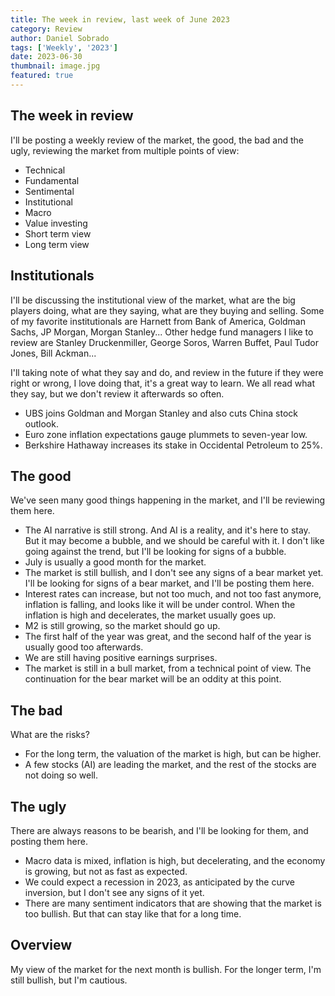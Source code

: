 ```yaml
---
title: The week in review, last week of June 2023
category: Review
author: Daniel Sobrado
tags: ['Weekly', '2023']
date: 2023-06-30
thumbnail: image.jpg
featured: true
---
```


## The week in review

I'll be posting a weekly review of the market, the good, the bad and the ugly, reviewing the market from multiple points of view:
* Technical
* Fundamental
* Sentimental
* Institutional
* Macro
* Value investing
* Short term view
* Long term view

## Institutionals

I'll be discussing the institutional view of the market, what are the big players doing, what are they saying, what are they buying and selling.
Some of my favorite institutionals are Harnett from Bank of America, Goldman Sachs, JP Morgan, Morgan Stanley... Other hedge fund managers I like to review are Stanley Druckenmiller, George Soros, Warren Buffet, Paul Tudor Jones, Bill Ackman...

I'll taking note of what they say and do, and review in the future if they were right or wrong, I love doing that, it's a great way to learn. We all read what they say, but we don't review it afterwards so often.

* UBS joins Goldman and Morgan Stanley and also cuts China stock outlook.
* Euro zone inflation expectations gauge plummets to seven-year low.
* Berkshire Hathaway increases its stake in Occidental Petroleum to 25%.

## The good

We've seen many good things happening in the market, and I'll be reviewing them here.

* The AI narrative is still strong. And AI is a reality, and it's here to stay. But it may become a bubble, and we should be careful with it. I don't like going against the trend, but I'll be looking for signs of a bubble.
* July is usually a good month for the market.
* The market is still bullish, and I don't see any signs of a bear market yet. I'll be looking for signs of a bear market, and I'll be posting them here.
* Interest rates can increase, but not too much, and not too fast anymore, inflation is falling, and looks like it will be under control. When the inflation is high and decelerates, the market usually goes up.
* M2 is still growing, so the market should go up.
* The first half of the year was great, and the second half of the year is usually good too afterwards.
* We are still having positive earnings surprises.
* The market is still in a bull market, from a technical point of view. The continuation for the bear market will be an oddity at this point.

## The bad

What are the risks?

* For the long term, the valuation of the market is high, but can be higher.
* A few stocks (AI) are leading the market, and the rest of the stocks are not doing so well.

## The ugly

There are always reasons to be bearish, and I'll be looking for them, and posting them here.

* Macro data is mixed, inflation is high, but decelerating, and the economy is growing, but not as fast as expected.
* We could expect a recession in 2023, as anticipated by the curve inversion, but I don't see any signs of it yet.
* There are many sentiment indicators that are showing that the market is too bullish. But that can stay like that for a long time.

## Overview

My view of the market for the next month is bullish. For the longer term, I'm still bullish, but I'm cautious. 



